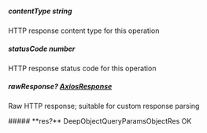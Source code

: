 
##### **contentType** string
HTTP response content type for this operation

##### **statusCode** number
HTTP response status code for this operation

##### **rawResponse?** [AxiosResponse](https://axios-http.com/docs/res_schema)
Raw HTTP response; suitable for custom response parsing

<Collapsible>
    ##### **res?** DeepObjectQueryParamsObjectRes
    OK
    <Collapsible.Break/>
    <DeepObjectQueryParamsObjectRes/>
</Collapsible>

